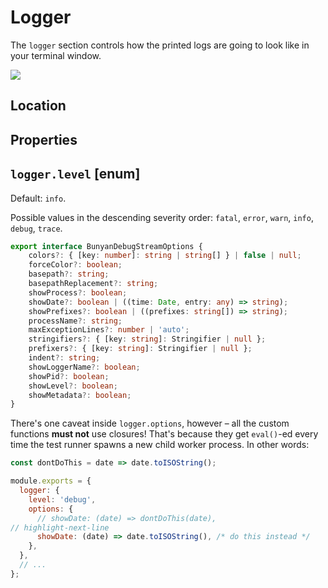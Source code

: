 
# Logger

The `logger` section controls how the printed logs are going to look like in your terminal window.

![](../img/log-example.png)

## Location

<Location sectionName="logger" />

## Properties

## `logger.level` \[enum\]

Default: `info`.

Possible values in the descending severity order: `fatal`, `error`, `warn`, `info`, `debug`, `trace`.

```typescript
export interface BunyanDebugStreamOptions {
    colors?: { [key: number]: string | string[] } | false | null;
    forceColor?: boolean;
    basepath?: string;
    basepathReplacement?: string;
    showProcess?: boolean;
    showDate?: boolean | ((time: Date, entry: any) => string);
    showPrefixes?: boolean | ((prefixes: string[]) => string);
    processName?: string;
    maxExceptionLines?: number | 'auto';
    stringifiers?: { [key: string]: Stringifier | null };
    prefixers?: { [key: string]: Stringifier | null };
    indent?: string;
    showLoggerName?: boolean;
    showPid?: boolean;
    showLevel?: boolean;
    showMetadata?: boolean;
}
```

There's one caveat inside `logger.options`, however – all the custom functions **must not** use closures! That's
because they get `eval()`-ed every time the test runner spawns a new child worker process. In other words:

```js
const dontDoThis = date => date.toISOString();

module.exports = {
  logger: {
    level: 'debug',
    options: {
      // showDate: (date) => dontDoThis(date),
// highlight-next-line
      showDate: (date) => date.toISOString(), /* do this instead */
    },
  },
  // ...
};
```
